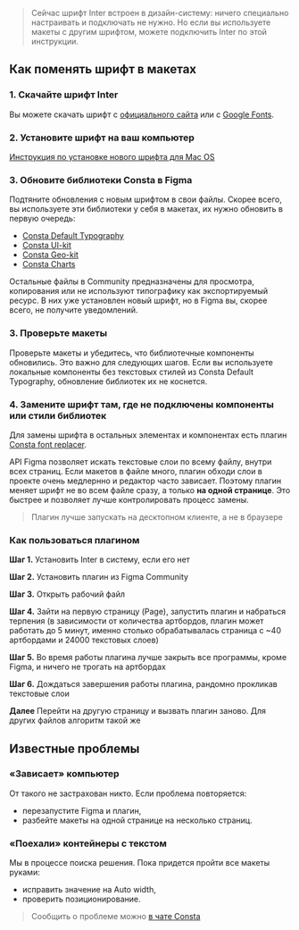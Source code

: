 
> Сейчас шрифт Inter встроен в дизайн-систему: ничего специально настраивать и подключать не нужно. Но если вы используете макеты с другим шрифтом, можете подключить Inter по этой инструкции.

## Как поменять шрифт в макетах

### 1. Скачайте шрифт Inter

Вы можете скачать шрифт с [официального сайта](https://rsms.me/inter/) или с [Google Fonts](https://fonts.google.com/specimen/Inter?query=inter).

### 2. Установите шрифт на ваш компьютер

[Инструкция по установке нового шрифта для Mac OS](https://lifehacker.ru/kak-ustanovit-shrift-v-windows-i-macos)

### 3. Обновите библиотеки Consta в Figma

Подтяните обновления с новым шрифтом в свои файлы. Скорее всего, вы используете эти библиотеки у себя в макетах, их нужно обновить в первую очередь:

- [Consta Default Typography](https://www.figma.com/community/file/855746990421795518)
- [Consta UI-kit](https://www.figma.com/community/file/853774806786762374)
- [Consta Geo-kit](https://www.figma.com/community/file/1063113573061305628)
- [Consta Charts](https://www.figma.com/community/file/982611119114314434)

Остальные файлы в Community предназначены для просмотра, копирования
или не используют типографику как экспортируемый ресурс.
В них уже установлен новый шрифт, но в Figma вы, скорее всего,
не получите уведомлений.

### 3. Проверьте макеты

Проверьте макеты и убедитесь, что библиотечные компоненты обновились. Это важно для следующих шагов.
Если вы используете локальные компоненты без текстовых стилей из Consta Default Typography, обновление библиотек их не коснется.

### 4. Замените шрифт там, где не подключены компоненты или стили библиотек

Для замены шрифта в остальных элементах и компонентах есть плагин [Consta font replacer](https://www.figma.com/community/plugin/1100808562040625391).

API Figma позволяет искать текстовые слои по всему файлу, внутри всех страниц. Если макетов в файле много, плагин обходи слои в проекте очень медлернно и редактор часто зависает. Поэтому плагин меняет шрифт не во всем файле сразу, а только **на одной странице**. Это быстрее и позволяет лучше контролировать процесс замены.

> Плагин лучше запускать на десктопном клиенте, а не в браузере

### Как пользоваться плагином

**Шаг 1.** Установить Inter в систему, если его нет

**Шаг 2.** Установить плагин из Figma Community

**Шаг 3.** Открыть рабочий файл

**Шаг 4.** Зайти на первую страницу (Page), запустить плагин и набраться терпения (в зависимости от количества артбордов, плагин может работать до 5 минут, именно столько обрабатывалась страница с ~40 артбордами и 24000 текстовых слоев)

**Шаг 5.** Во время работы плагина лучше закрыть все программы, кроме Figma, и ничего не трогать на артбордах

**Шаг 6.** Дождаться завершения работы плагина, рандомно прокликав текстовые слои

**Далее** Перейти на другую страницу и вызвать плагин заново. Для других файлов алгоритм такой же

## Известные проблемы

### «Зависает» компьютер

От такого не застрахован никто. Если проблема повторяется:

- перезапустите Figma и плагин,
- разбейте макеты на одной странице на несколько страниц.

### «Поехали» контейнеры с текстом

<NewFontPictures />

Мы в процессе поиска решения. Пока придется пройти все макеты руками:

- исправить значение на Auto width,
- проверить позиционирование.

> Сообщить о проблеме можно [в чате Consta](https://t.me/Consta_Chat)
